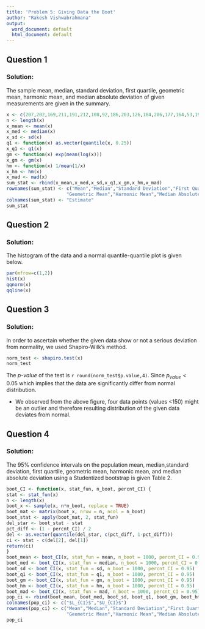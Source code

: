 ---
title: 'Problem 5: Giving Data the Boot'
author: "Rakesh Vishwabrahmana"
output:
  word_document: default
  html_document: default
---



## Question 1

### Solution:
The sample mean, median, standard deviation, first quartile, geometric mean, harmonic mean, and median absolute deviation of given measurements are given in the summary.
```{r}
x <- c(207,202,169,211,191,212,108,92,186,203,126,184,206,177,164,53,190)
n <- length(x)
x_mean <- mean(x)
x_med <- median(x)
x_sd <- sd(x)
q1 <- function(x) as.vector(quantile(x, 0.25))
x_q1 <- q1(x)
gm <- function(x) exp(mean(log(x)))
x_gm <- gm(x)
hm <- function(x) 1/mean(1/x)
x_hm <- hm(x)
x_mad <- mad(x)
sum_stat <- rbind(x_mean,x_med,x_sd,x_q1,x_gm,x_hm,x_mad)
rownames(sum_stat) <- c("Mean","Median","Standard Deviation","First Quartile",
                      "Geometric Mean","Harmonic Mean","Median Absolute Deviation")
colnames(sum_stat) <- "Estimate"
sum_stat
```

## Question 2

### Solution:
The histogram of the data and a normal quantile-quantile plot is given below.
```{r}
par(mfrow=c(1,2))
hist(x)
qqnorm(x)
qqline(x)
```

## Question 3

### Solution:
In order to ascertain whether the given data show or not a serious deviation from normality, we used Shapiro-Wilk’s method.
```{r}
norm_test <- shapiro.test(x)
norm_test
```
The *p-value* of the test is `r round(norm_test$p.value,4)`. Since $p_{value}<0.05$ which implies that the data are significantly differ from normal distribution.

 * We observed from the above figure, four data points (values <150) might be an outlier and therefore resulting distribution of the given data deviates from normal.

## Question 4

### Solution:
The 95% confidence intervals on the population mean, median,standard deviation, first quartile, geometric mean, harmonic mean, and median absolute deviation using a Studentized bootstrap is given Table 2.
```{r}
boot_CI <- function(x, stat_fun, n_boot, percnt_CI) {
stat <- stat_fun(x)
n <- length(x)
boot_x <- sample(x, n*n_boot, replace = TRUE)
boot_mat <- matrix(boot_x, nrow = n, ncol = n_boot)
boot_stat <- apply(boot_mat, 2, stat_fun)
del_star <- boot_stat - stat
pct_diff <- (1 - percnt_CI) / 2
del <- as.vector(quantile(del_star, c(pct_diff, 1-pct_diff)))
ci <- stat - c(del[2], del[1])
return(ci)
}
boot_mean <- boot_CI(x, stat_fun = mean, n_boot = 1000, percnt_CI = 0.95)
boot_med <- boot_CI(x, stat_fun = median, n_boot = 1000, percnt_CI = 0.95)
boot_sd <- boot_CI(x, stat_fun = sd, n_boot = 1000, percnt_CI = 0.95) 
boot_q1 <- boot_CI(x, stat_fun = q1, n_boot = 1000, percnt_CI = 0.95) 
boot_gm <- boot_CI(x, stat_fun = gm, n_boot = 1000, percnt_CI = 0.95) 
boot_hm <- boot_CI(x, stat_fun = hm, n_boot = 1000, percnt_CI = 0.95) 
boot_mad <- boot_CI(x, stat_fun = mad, n_boot = 1000, percnt_CI = 0.95)
pop_ci <- rbind(boot_mean, boot_med, boot_sd, boot_q1, boot_gm, boot_hm, boot_mad)
colnames(pop_ci) <- c("$L_{CI}$","$U_{CI}$")
rownames(pop_ci) <- c("Mean","Median","Standard Deviation","First Quartile",
                      "Geometric Mean","Harmonic Mean","Median Absolute Deviation")
pop_ci
```
